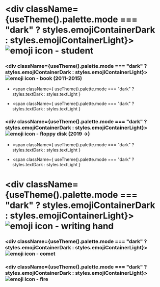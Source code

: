 

<div>

<div>

# <div className={useTheme().palette.mode === "dark" ? styles.emojiContainerDark : styles.emojiContainerLight}><FormattedMessage id="study" /> <Image src='/emojis/student.svg' alt='emoji icon - student' width={36} height={36}/></div>

<div>

### <div className={useTheme().palette.mode === "dark" ? styles.emojiContainerDark : styles.emojiContainerLight}><Image src='/emojis/book.svg' alt='emoji icon - book' width={24} height={24}/> <FormattedMessage id="unihelsinki" /> (2011-2015)</div>

- <span
    className={
      useTheme().palette.mode === "dark" ? styles.textDark : styles.textLight
    }
  >
    <FormattedMessage id="russianStudies" />
  </span>
- <span
    className={
      useTheme().palette.mode === "dark" ? styles.textDark : styles.textLight
    }
  >
    <FormattedMessage id="unihelGraduated" />
  </span>

<HelsinkiProgress />

</div>

<div>

### <div className={useTheme().palette.mode === "dark" ? styles.emojiContainerDark : styles.emojiContainerLight}><Image src='/emojis/floppy.svg' alt='emoji icon - floppy disk' width={24} height={24}/> <FormattedMessage id="lab" /> (2019 →)</div>

- <span
    className={
      useTheme().palette.mode === "dark" ? styles.textDark : styles.textLight
    }
  >
    <FormattedMessage id="computerScience" />
  </span>
- <span
    className={
      useTheme().palette.mode === "dark" ? styles.textDark : styles.textLight
    }
  >
    <FormattedMessage id="labStudies" />
  </span>

<LabProgress />

</div>

</div>

<div>

# <div className={useTheme().palette.mode === "dark" ? styles.emojiContainerDark : styles.emojiContainerLight}><FormattedMessage id="coursesAndCertificates" /> <Image src='/emojis/writing.svg' alt='emoji icon - writing hand' width={36} height={36}/></div>

### <div className={useTheme().palette.mode === "dark" ? styles.emojiContainerDark : styles.emojiContainerLight}><Image src='/emojis/comet.svg' alt='emoji icon - comet' width={24} height={24}/> <FormattedMessage id="courses" /></div>

### <div className={useTheme().palette.mode === "dark" ? styles.emojiContainerDark : styles.emojiContainerLight}><Image src='/emojis/fire.svg' alt='emoji icon - fire' width={24} height={24}/> <FormattedMessage id="certificates" /></div>

</div>

</div>
